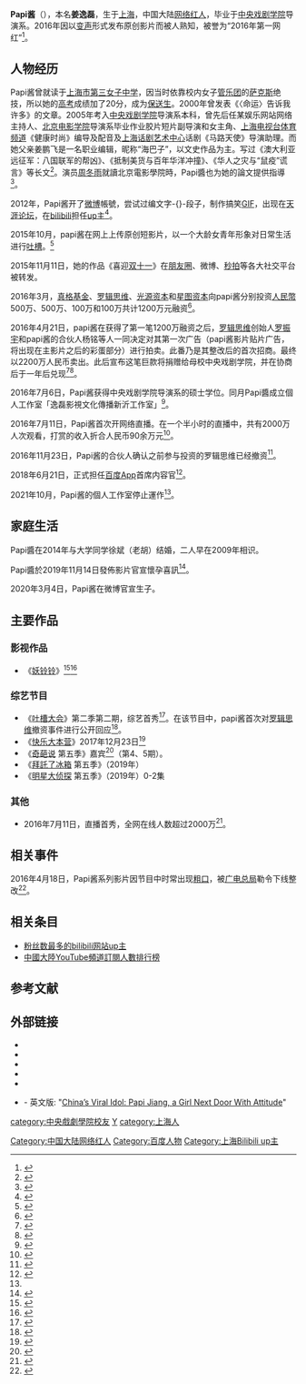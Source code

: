 {{Infobox Bilibili personality
| name = Papi酱
| logo = 
| logo_caption = 
| image = 
| caption = 
| birth_name = 姜逸磊
| birth_date = {{birth date and age|1987|2|17}}
| birth_place = {{CHN}}[[上海市|上海市]]
| death_date = 
| death_place = 
| nationality = {{PRC}}
| occupation = 
| education = [[中央戏剧学院|中央戏剧学院]]
| website = 
| pseudonym = 
| channel_name = 1532165
| channel_display_name = 
| years_active = 
| genre = 
| subscribers = 617.5万
| subscriber_date = 
| likes = 764.1万
| like_date = 
| views = 4.4亿
| view_date = 
| network = 
| spouse = 丈夫：徐斌（老胡，2014年至今）
| catchphrase(s) = 
| silver_button = 
| silver_year = 
| gold_button = 
| gold_year = 
| diamond_button = 
| diamond_year = 
| ruby_button = 
| ruby_year = 
| red_diamond_button = 
| red_diamond_year = 
| stats_update = 2019年2月29日
}}
{{Infobox YouTube personality
|channel_url=UCgHXsynhD8GxbFcNlPEn-_w
|channel_display_name=Papi酱
|subscribers=41万8000人
|subscriber_date=2021年2月10日
|views=1亿294万4392次
|view_date=2021年2月10日
|silver_button=yes
|silver_year=
}}

'''Papi酱'''（{{bd|1987年|2月17日||}}），本名'''姜逸磊'''，生于[[上海市|上海]]，中国大陆[[网络红人|网络红人]]，毕业于[[中央戏剧学院|中央戏剧学院]]导演系。2016年因以[[变声|变声]]形式发布原创影片而被人熟知，被誉为“2016年第一网红”<ref>{{cite news|title="2016第一网红"papi酱 不靠颜值靠才华!|url=http://news.sina.com.cn/o/2016-02-27/doc-ifxpvutf3528011.shtml|publisher=羊城晚报|date=2016-02-27|accessdate=2016-03-25|archivedate=2016-03-23|archiveurl=https://web.archive.org/web/20160323044852/http://news.sina.com.cn/o/2016-02-27/doc-ifxpvutf3528011.shtml|deadurl=no}}</ref>。

==人物经历==
Papi酱曾就读于[[上海市第三女子中学|上海市第三女子中学]]，因当时依靠校内女子[[管乐团|管乐团]]的[[薩氏管|萨克斯]]绝技，所以她的[[普通高等学校招生全国统一考试|高考]]成绩加了20分，成为[[保送生|保送生]]。2000年曾发表《〈命运〉告诉我许多》的文章。2005年考入[[中央戏剧学院|中央戏剧学院]]导演系本科，曾先后任某娱乐网站网络主持人、[[北京电影学院|北京电影学院]]导演系毕业作业胶片短片副导演和女主角、[[上海电视台体育频道|上海电视台体育频道]]《健康时尚》编导及配音及[[上海话剧艺术中心|上海话剧艺术中心]]话剧《马路天使》导演助理。而她父亲姜鹏飞是一名职业编辑，昵称“海巴子”，以文史作品为主。写过《澳大利亚远征军：八国联军的帮凶》、《抵制美货与百年华洋冲撞》、《华人之灾与“鼠疫”谎言》等长文<ref>{{cite news|title=集鬼畜与才华于一身的Papi酱是怎么炼成的|url=http://ent.qq.com/a/20160325/000020.htm|publisher=蓝鲸娱乐|date=2016-03-25|accessdate=2016-03-25|archive-date=2016-03-25|archive-url=https://web.archive.org/web/20160325125007/http://ent.qq.com/a/20160325/000020.htm|dead-url=no}}</ref>。演员[[周冬雨|周冬雨]]就讀北京電影學院時，Papi醬也为她的論文提供指導<ref>{{cite news|title=「擁3千萬粉」網紅是周冬雨老師！　網驚呆：美貌與才華集一身|url=https://www.ettoday.net/news/20190523/1450668.htm#ixzz5pQgZR042|publisher=ETtoday星光雲|date=2019-05-23|accessdate=2019-05-31}}</ref>。

2012年，Papi酱开了[[微博|微博]]帳號，尝试过编文字-{}-段子，制作搞笑[[GIF|GIF]]，出现在[[天涯论坛|天涯论坛]]，在[[bilibili|bilibili]]担任[[up主|up主]]<ref>{{cite web|title=刚刚讲过·观点：关于Papi酱的几点论断|url=http://mt.sohu.com/20160331/n443026865.shtml|accessdate=2019-01-12|date=2016-03-31|publisher=搜狐|archive-url=https://web.archive.org/web/20160414171852/http://mt.sohu.com/20160331/n443026865.shtml|archive-date=2016-04-14|dead-url=no}}</ref>。

2015年10月，papi酱在网上上传原创短影片，以一个大龄女青年形象对日常生活进行[[吐槽|吐槽]]。<ref>{{cite web|title=花椒直播成为网红风口 将批量生产“papi酱”|url=http://ent.people.com.cn/n1/2016/0330/c1012-28238697.html|accessdate=2019-01-12|date=2016-03-30|publisher=人民网|archive-url=https://web.archive.org/web/20190115014845/http://ent.people.com.cn/n1/2016/0330/c1012-28238697.html|archive-date=2019-01-15|dead-url=no}}</ref>

2015年11月11日，她的作品《喜迎[[双十一|双十一]]》在[[朋友圈|朋友圈]]、微博、[[秒拍|秒拍]]等各大社交平台被转发。

2016年3月，[[真格基金|真格基金]]、[[罗辑思维|罗辑思维]]、[[光源资本|光源资本]]和[[星图资本|星图资本]]向papi酱分别投资[[人民幣|人民幣]]500万、500万、100万和100万共计1200万元融资<ref>{{Cite web|title=papi酱的个人资料|url=http://city.shenchuang.com/guonei/20160328/324531.shtml#|access-date=2016-04-02|archive-url=https://web.archive.org/web/20160429143947/http://city.shenchuang.com/guonei/20160328/324531.shtml|archive-date=2016-04-29|dead-url=yes}}</ref>。

2016年4月21日，papi酱在获得了第一笔1200万融资之后，[[罗辑思维|罗辑思维]]创始人[[罗振宇|罗振宇]]和papi酱的合伙人杨铭等人一同决定对其第一次广告（papi酱影片贴片广告，将出现在主影片之后的彩蛋部分）进行拍卖。此番乃是其整改后的首次招商。最终以2200万人民币卖出。此后宣布这笔巨款将捐赠给母校中央戏剧学院，并在协商后于一年后兑现<ref>{{cite web|title=2066万捐给中戏，papi酱这一年都经历了什么？|url=https://www.huxiu.com/article/191574.html|accessdate=2017-12-18|date=2017-04-21|website=虎嗅网|archive-url=https://web.archive.org/web/20170421225340/https://www.huxiu.com/article/191574.html|archive-date=2017-04-21|dead-url=no}}</ref><ref>{{cite web|title=“Papi酱”公司向中央戏剧学院捐出2000余万元|url=http://society.people.com.cn/n1/2017/0421/c1008-29228236.html|accessdate=2017-12-18|date=2017-04-21|website=人民网|archive-url=https://web.archive.org/web/20190217133906/http://society.people.com.cn/n1/2017/0421/c1008-29228236.html|archive-date=2019-02-17|dead-url=no}}</ref>。

2016年7月6日，Papi酱获得中央戏剧学院导演系的硕士学位。同月Papi醬成立個人工作室「逸磊影視文化傳播新沂工作室」<ref name="東森">{{Cite web|title=大陸第一網紅papi醬悄註銷工作室！ 原因瘋傳「躲政府追稅」整改|url=https://star.ettoday.net/news/2100456|access-date=2022-01-05|work=ETtoday新聞雲|language=zh|archive-date=2022-03-31|archive-url=https://web.archive.org/web/20220331044344/https://star.ettoday.net/news/2100456}}</ref>。

2016年7月11日，Papi酱首次开网络直播。在一个半小时的直播中，共有2000万人次观看，打赏的收入折合人民币90余万元<ref>{{Cite news|url=http://finance.sina.com.cn/stock/t/2016-07-19/doc-ifxuaqhu0683712.shtml|title=Papi酱直播两小时收打赏90万 论网络打赏的正确姿势|publisher=东方网|archive-date=2016-08-17|archive-url=https://web.archive.org/web/20160817132855/http://finance.sina.com.cn/stock/t/2016-07-19/doc-ifxuaqhu0683712.shtml|dead-url=no}}</ref>。

2016年11月23日，Papi酱的合伙人确认之前参与投资的罗辑思维已经撤资<ref>{{Cite web|title=papi酱合伙人称罗辑思维撤资属实 不涉及热度和商业化模式|url=http://tech.sina.com.cn/i/2016-11-23/doc-ifxxwrwk1762069.shtml|access-date=2022-01-05|date=2016-11-23|publisher=新浪科技|archive-date=2016-11-23|archive-url=https://web.archive.org/web/20161123202009/http://tech.sina.com.cn/i/2016-11-23/doc-ifxxwrwk1762069.shtml}}</ref>。

2018年6月21日，正式担任[[百度|百度]]App首席内容官<ref>{{Cite web|title=百度宣布papi酱担任百度App首席内容官|url=https://www.ithome.com/html/it/366107.htm|accessdate=2018-06-21|work=IT之家|archive-url=https://web.archive.org/web/20180621143355/https://www.ithome.com/html/it/366107.htm|archive-date=2018-06-21|dead-url=no}}</ref>。

2021年10月，Papi酱的個人工作室停止運作<ref name="東森"/>。

==家庭生活==
Papi醬在2014年与大学同学徐斌（老胡）结婚，二人早在2009年相识。

Papi醬於2019年11月14日發佈影片官宣懷孕喜訊<ref>{{Cite web|title=陸網紅婚5年家長沒見過面 吐金句「別把婆婆當媽媽看」|url=https://www.chinatimes.com/realtimenews/20190530002832-260404?chdtv|accessdate=2019-05-30|author=蔡曉婷|work=中時電子報|archive-url=https://web.archive.org/web/20190530093755/https://www.chinatimes.com/realtimenews/20190530002832-260404?chdtv|archive-date=2019-05-30|dead-url=no}}</ref>。

2020年3月4日，Papi酱在微博官宣生子。

==主要作品==
===影视作品===
*《[[妖铃铃|妖铃铃]]》<ref>{{cite web|title=papi酱首次触电《妖妖铃》 陈可辛：这是我第二次邀请她拍戏了|url=http://fashion.people.com.cn/n1/2017/1011/c1014-29579832.html|accessdate=2017-12-18|date=2017-10-11|website=人民网|archive-url=https://web.archive.org/web/20171017231348/http://fashion.people.com.cn/n1/2017/1011/c1014-29579832.html|archive-date=2017-10-17|dead-url=no}}</ref><ref>{{cite web|title=吴君如率张译Papi酱尬舞 回应《妖铃铃》改片名|url=https://ent.sina.com.cn/m/c/2017-12-04/doc-ifyphtze4275502.shtml|accessdate=2017-12-18|website=新浪娱乐|archive-url=https://web.archive.org/web/20171204163316/http://ent.sina.com.cn/m/c/2017-12-04/doc-ifyphtze4275502.shtml|archive-date=2017-12-04|dead-url=no}}</ref>

===综艺节目===
*《[[吐槽大会|吐槽大会]]》第二季第二期，综艺首秀<ref>{{cite web|title=Papi酱综艺首秀定《吐槽大会》笑果扩展脱口秀圈层|url=https://finance.eastday.com/eastday/n23/n35/u1ai305320.html|accessdate=2017-12-18|date=2017-12-18|website=东方网|archive-url=https://web.archive.org/web/20171222105222/https://finance.eastday.com/eastday/n23/n35/u1ai305320.html|archive-date=2017-12-22|dead-url=yes}}</ref>。在该节目中，papi酱首次对[[罗辑思维|罗辑思维]]撤资事件进行公开回应<ref>{{cite web|title=papi酱首次回应罗振宇撤资：不光是我，所有项目他们都撤了|url=http://tech.qq.com/a/20171219/012290.htm|accessdate=2017-12-20|website=腾讯科技|archive-url=https://web.archive.org/web/20171222052632/http://tech.qq.com/a/20171219/012290.htm|archive-date=2017-12-22|dead-url=no}}</ref>。
*《[[快乐大本营|快乐大本营]]》2017年12月23日<ref>{{cite web|title=吐槽大会＋快乐大本营，过了气的papi酱为什么好像又火了？|url=http://new.qq.com/omn/20171224A0DH2R.html|accessdate=2017-12-29|date=2017-12-24|website=腾讯网|archive-url=https://web.archive.org/web/20171229172051/http://new.qq.com/omn/20171224A0DH2R.html|archive-date=2017-12-29|dead-url=no}}</ref>
*《[[奇葩说|奇葩说]] 第五季》嘉宾<ref>{{cite web|title=《奇葩说》第五季将在三季度推出 罗振宇和Papi酱等均会参与|url=http://tech.ifeng.com/a/20180517/44995247_0.shtml|accessdate=2019-01-12|date=|publisher=凤凰科技|archive-url=https://web.archive.org/web/20181006194819/http://tech.ifeng.com/a/20180517/44995247_0.shtml|archive-date=2018-10-06|dead-url=no}}</ref>（第4、5期）。
*《[[拜託了冰箱_(中國版)|拜託了冰箱]] 第五季》（2019年）
*《[[明星大侦探|明星大侦探]] 第五季》（2019年）0-2集

===其他===
*2016年7月11日，直播首秀，全网在线人数超过2000万<ref>{{cite web|title=papi酱：直播声音太man，其实是视频出了问题|url=http://tech.qq.com/a/20160712/052140.htm|accessdate=2017-12-18|date=2016-07-12|website=腾讯科技|archive-url=https://web.archive.org/web/20160906080506/http://tech.qq.com/a/20160712/052140.htm|archive-date=2016-09-06|dead-url=no}}</ref>。

==相关事件==
2016年4月18日，Papi酱系列影片因节目中时常出现[[粗口|粗口]]，被[[广电总局|广电总局]]勒令下线整改<ref>{{cite web|title=总局:Papi酱视频因粗口低俗内容 下线整改|url=http://ent.sina.com.cn/s/m/2016-04-18/doc-ifxriqqx2933592.shtml|accessdate=2019-01-12|date=2016-04-18|publisher=新浪|archive-url=https://web.archive.org/web/20190112095045/http://ent.sina.com.cn/s/m/2016-04-18/doc-ifxriqqx2933592.shtml|archive-date=2019-01-12|dead-url=no}}</ref>。

== 相关条目 ==
* [[粉丝数最多的bilibili网站up主|粉丝数最多的bilibili网站up主]]
* [[中國大陸YouTube頻道訂閱人數排行榜|中國大陸YouTube頻道訂閱人數排行榜]]

== 参考文献 ==
{{reflist|2}}

==外部链接==
*{{sinaweibo|2714280233}}
*{{instagram|xiaopapi0217}}
* {{Bilibili|user=1532165|Papi酱}}
*{{Youku|user=UMzI0NDU3NDAxMg==}}
*{{YouTube|channel=UCgHXsynhD8GxbFcNlPEn-_w}}
*{{cite web|author=Qin, Amy|url=https://cn.nytimes.com/china/20160825/chinas-viral-idol-papi-jiang-a-girl-next-door-with-attitude/|title=Papi酱，中国“第一网红”的内容变现之路|publisher=[[纽约时报|纽约时报]]|date=2016-08-25|accessdate=2017-09-16|archive-date=2017-09-16|archive-url=https://web.archive.org/web/20170916141135/https://cn.nytimes.com/china/20160825/chinas-viral-idol-papi-jiang-a-girl-next-door-with-attitude/|dead-url=no}} - 英文版: "[https://www.nytimes.com/2016/08/25/arts/international/chinas-viral-idol-papi-jiang-a-girl-next-door-with-attitude.html?_r=0 China’s Viral Idol: Papi Jiang, a Girl Next Door With Attitude]{{Wayback|url=https://www.nytimes.com/2016/08/25/arts/international/chinas-viral-idol-papi-jiang-a-girl-next-door-with-attitude.html?_r=0 |date=20170916140948 }}"

{{百度}}
{{Authority control}}

{{DEFAULTSORT:J}}
[[category:中央戲劇學院校友|category:中央戲劇學院校友]]
[[Category:中国大陆网络红人|Category:中国大陆网络红人]]
[[category:姜姓|Y]]
[[category:上海人|category:上海人]]
[[Category:百度人物|Category:百度人物]]
[[Category:上海Bilibili_up主|Category:上海Bilibili up主]]